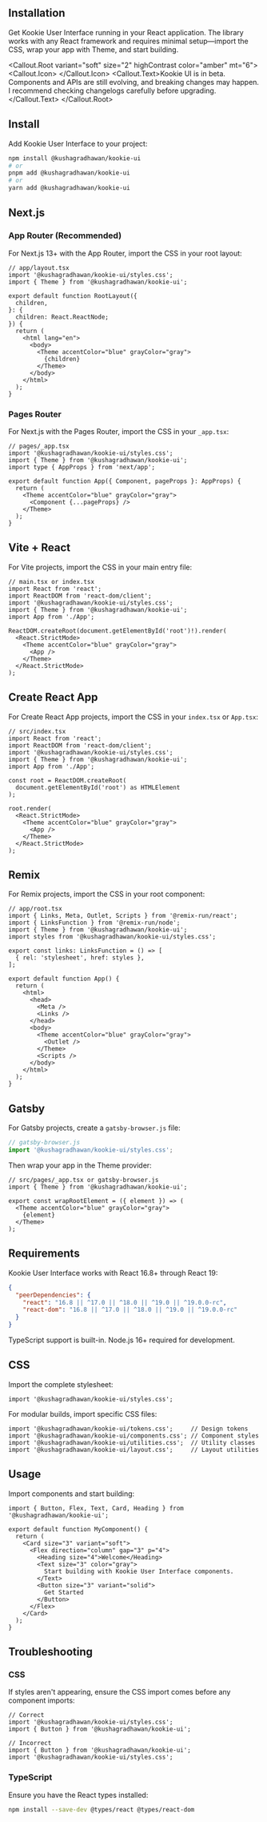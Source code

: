 
<Section size="1">

<ArrowDownToLine/>

# Installation

Get Kookie User Interface running in your React application. The library works with any React framework and requires minimal setup—import the CSS, wrap your app with Theme, and start building.

<Callout.Root variant="soft" size="2" highContrast color="amber" mt="6">
  <Callout.Icon>
		<CircleAlert />
	</Callout.Icon>
  <Callout.Text>Kookie UI is in beta. Components and APIs are still evolving, and breaking changes may happen. I recommend checking changelogs carefully before upgrading.</Callout.Text>
</Callout.Root>

</Section>

<Section size="1">

## Install

Add Kookie User Interface to your project:

<CodeBlock >

```bash
npm install @kushagradhawan/kookie-ui
# or
pnpm add @kushagradhawan/kookie-ui
# or
yarn add @kushagradhawan/kookie-ui
```

</CodeBlock>

</Section>

<Section size="1">

## Next.js

### App Router (Recommended)

For Next.js 13+ with the App Router, import the CSS in your root layout:

<CodeBlock>

```tsx
// app/layout.tsx
import '@kushagradhawan/kookie-ui/styles.css';
import { Theme } from '@kushagradhawan/kookie-ui';

export default function RootLayout({
  children,
}: {
  children: React.ReactNode;
}) {
  return (
    <html lang="en">
      <body>
        <Theme accentColor="blue" grayColor="gray">
          {children}
        </Theme>
      </body>
    </html>
  );
}
```

</CodeBlock>

### Pages Router

For Next.js with the Pages Router, import the CSS in your `_app.tsx`:

<CodeBlock>

```tsx
// pages/_app.tsx
import '@kushagradhawan/kookie-ui/styles.css';
import { Theme } from '@kushagradhawan/kookie-ui';
import type { AppProps } from 'next/app';

export default function App({ Component, pageProps }: AppProps) {
  return (
    <Theme accentColor="blue" grayColor="gray">
      <Component {...pageProps} />
    </Theme>
  );
}
```

</CodeBlock>

</Section>

<Section size="1">

## Vite + React

For Vite projects, import the CSS in your main entry file:

<CodeBlock>

```tsx
// main.tsx or index.tsx
import React from 'react';
import ReactDOM from 'react-dom/client';
import '@kushagradhawan/kookie-ui/styles.css';
import { Theme } from '@kushagradhawan/kookie-ui';
import App from './App';

ReactDOM.createRoot(document.getElementById('root')!).render(
  <React.StrictMode>
    <Theme accentColor="blue" grayColor="gray">
      <App />
    </Theme>
  </React.StrictMode>
);
```

</CodeBlock>

</Section>



<Section size="1">

## Create React App

For Create React App projects, import the CSS in your `index.tsx` or `App.tsx`:

<CodeBlock>

```tsx
// src/index.tsx
import React from 'react';
import ReactDOM from 'react-dom/client';
import '@kushagradhawan/kookie-ui/styles.css';
import { Theme } from '@kushagradhawan/kookie-ui';
import App from './App';

const root = ReactDOM.createRoot(
  document.getElementById('root') as HTMLElement
);

root.render(
  <React.StrictMode>
    <Theme accentColor="blue" grayColor="gray">
      <App />
    </Theme>
  </React.StrictMode>
);
```

</CodeBlock>

</Section>



<Section size="1">

## Remix

For Remix projects, import the CSS in your root component:

<CodeBlock>

```tsx
// app/root.tsx
import { Links, Meta, Outlet, Scripts } from '@remix-run/react';
import { LinksFunction } from '@remix-run/node';
import { Theme } from '@kushagradhawan/kookie-ui';
import styles from '@kushagradhawan/kookie-ui/styles.css';

export const links: LinksFunction = () => [
  { rel: 'stylesheet', href: styles },
];

export default function App() {
  return (
    <html>
      <head>
        <Meta />
        <Links />
      </head>
      <body>
        <Theme accentColor="blue" grayColor="gray">
          <Outlet />
        </Theme>
        <Scripts />
      </body>
    </html>
  );
}
```

</CodeBlock>

</Section>



<Section size="1">

## Gatsby

For Gatsby projects, create a `gatsby-browser.js` file:

<CodeBlock>

```js
// gatsby-browser.js
import '@kushagradhawan/kookie-ui/styles.css';
```

</CodeBlock>

Then wrap your app in the Theme provider:

<CodeBlock>

```tsx
// src/pages/_app.tsx or gatsby-browser.js
import { Theme } from '@kushagradhawan/kookie-ui';

export const wrapRootElement = ({ element }) => (
  <Theme accentColor="blue" grayColor="gray">
    {element}
  </Theme>
);
```

</CodeBlock>

</Section>



<Section size="1">

## Requirements

Kookie User Interface works with React 16.8+ through React 19:

<CodeBlock>

```json
{
  "peerDependencies": {
    "react": "16.8 || ^17.0 || ^18.0 || ^19.0 || ^19.0.0-rc",
    "react-dom": "16.8 || ^17.0 || ^18.0 || ^19.0 || ^19.0.0-rc"
  }
}
```

</CodeBlock>

TypeScript support is built-in. Node.js 16+ required for development.

</Section>



<Section size="1">

## CSS

Import the complete stylesheet:

<CodeBlock buttonsPosition="center">

```tsx
import '@kushagradhawan/kookie-ui/styles.css';
```

</CodeBlock>

For modular builds, import specific CSS files:

<CodeBlock>

```tsx
import '@kushagradhawan/kookie-ui/tokens.css';     // Design tokens
import '@kushagradhawan/kookie-ui/components.css'; // Component styles
import '@kushagradhawan/kookie-ui/utilities.css';  // Utility classes
import '@kushagradhawan/kookie-ui/layout.css';     // Layout utilities
```

</CodeBlock>

</Section>



<Section size="1">

## Usage

Import components and start building:

<CodeBlock>

```tsx
import { Button, Flex, Text, Card, Heading } from '@kushagradhawan/kookie-ui';

export default function MyComponent() {
  return (
    <Card size="3" variant="soft">
      <Flex direction="column" gap="3" p="4">
        <Heading size="4">Welcome</Heading>
        <Text size="3" color="gray">
          Start building with Kookie User Interface components.
        </Text>
        <Button size="3" variant="solid">
          Get Started
        </Button>
      </Flex>
    </Card>
  );
}
```

</CodeBlock>

</Section>



<Section size="1">

## Troubleshooting

### CSS

If styles aren't appearing, ensure the CSS import comes before any component imports:

<CodeBlock>

```tsx
// Correct
import '@kushagradhawan/kookie-ui/styles.css';
import { Button } from '@kushagradhawan/kookie-ui';

// Incorrect  
import { Button } from '@kushagradhawan/kookie-ui';
import '@kushagradhawan/kookie-ui/styles.css';
```

</CodeBlock>

### TypeScript

Ensure you have the React types installed:

<CodeBlock buttonsPosition="center">

```bash
npm install --save-dev @types/react @types/react-dom
```

</CodeBlock>

</Section>
